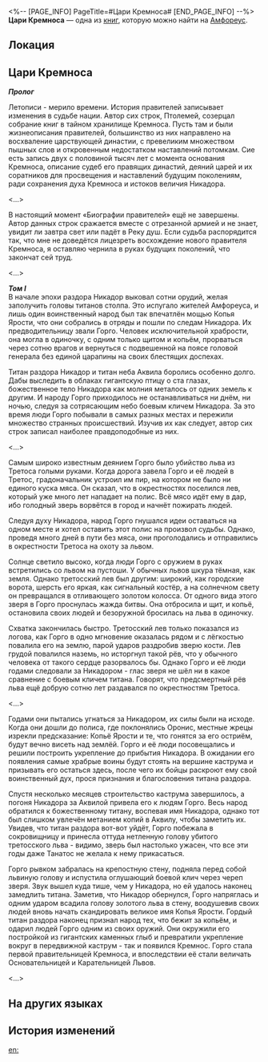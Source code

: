 <%-- [PAGE_INFO]
PageTitle=#Цари Кремноса#
[END_PAGE_INFO] --%>
{{Дополнить}}
{{Книга Инфобокс
|id           = 463
|Название     = 
|Изображение  = Предмет Книга Амфореус 1.png
|Мир          = Амфореус
|Томов        = 1
|Автор        = <!--нужно добавить-->
|Описание     = Хроники правителей Кремноса, записанные погибшим соратником Мидея - Птолемеем. В данном томе описана история строительства Кремноса и его основательницы - Горго, победившей льва.
|Том1         = {{tx}}
|Источник1    = {{tx|Отсутствует источник}}
|Персонажи    = 
|Фракции      = 
}}
'''Цари Кремноса''' — одна из [[Книги|книг]], которую можно найти на [[Амфореус]].

==Локация==
{{Отметка карты|<!--название карты-->|<!--id отметки-->}}

==Цари Кремноса==
'''''Пролог'''''

Летописи - мерило времени. История правителей записывает изменения в судьбе нации. Автор сих строк, Птолемей, созерцал собрание книг в тайном хранилище Кремноса. Пусть там и были жизнеописания правителей, большинство из них направлено на восхваление царствующей династии, с превеликим множеством пышных слов и откровенным недостатком наставлений потомкам. Сие есть запись двух с половиной тысяч лет с момента основания Кремноса, описание судеб его правящих династий, деяний царей и их соратников для просвещения и наставлений будущим поколениям, ради сохранения духа Кремноса и истоков величия Никадора.

<...>

В настоящий момент «Биографии правителей» ещё не завершены. Автор данных строк сражается вместе с отрезанной армией и не знает, увидит ли завтра свет или падёт в Реку душ. Если судьба распорядится так, что мне не доведётся лицезреть восхождение нового правителя Кремноса, я оставляю чернила в руках будущих поколений, что закончат сей труд.

<...>

'''''Том I'''''<br />
В начале эпохи раздора Никадор выковал сотни орудий, желая заполучить головы титанов столпа. Это испугало жителей Амфореуса, и лишь один воинственный народ был так впечатлён мощью Копья Ярости, что они собрались в отряды и пошли по следам Никадора. Их предводительницу звали Горго. Человек исключительной храбрости, она могла в одиночку, с одним только щитом и копьём, прорваться через сотню врагов и вернуться с подвешенной на поясе головой генерала без единой царапины на своих блестящих доспехах.

Титан раздора Никадор и титан неба Аквила боролись особенно долго. Дабы выследить в облаках гигантскую птицу о ста глазах, божественное тело Никадора как молния металось от одних земель к другим. И народу Горго приходилось не останавливаться ни днём, ни ночью, следуя за сотрясающим небо боевым кличем Никадора. За это время люди Горго побывали в самых разных местах и пережили множество странных происшествий. Изучив их как следует, автор сих строк записал наиболее правдоподобные из них.

<...>

Самым широко известным деянием Горго было убийство льва из Третоса голыми руками. Когда дорога завела Горго и её людей в Третос, градоначальник устроил им пир, на котором не было ни единого куска мяса. Он сказал, что в окрестностях поселился лев, который уже много лет нападает на полис. Всё мясо идёт ему в дар, ибо голодный зверь ворвётся в город и начнёт пожирать людей.

Следуя духу Никадора, народ Горго гнушался идеи оставаться на одном месте и хотел оставить этот полис на произвол судьбы. Однако, проведя много дней в пути без мяса, они проголодались и отправились в окрестности Третоса на охоту за львом.

Солнце светило высоко, когда люди Горго с оружием в руках встретились со львом на пустоши. У обычных львов шкура тёмная, как земля. Однако третосский лев был другим: широкий, как городские ворота, шерсть его яркая, как сигнальный костёр, а на солнечном свету он превращался в отливающего золотом колосса. От одного вида этого зверя в Горго проснулась жажда битвы. Она отбросила и щит, и копьё, остановила своих людей и безоружной бросилась на льва в одиночку.

Схватка закончилась быстро. Третосский лев только показался из логова, как Горго в одно мгновение оказалась рядом и с лёгкостью повалила его на землю, парой ударов раздробив зверю кости. Лев грудой повалился наземь, но исторгнул такой рёв, что у обычного человека от такого сердце разорвалось бы. Однако Горго и её люди годами следовали за Никадором - глас зверя не шёл ни в какое сравнение с боевым кличем титана. Говорят, что предсмертный рёв льва ещё добрую сотню лет раздавался по окрестностям Третоса.

<...>

Годами они пытались угнаться за Никадором, их силы были на исходе. Когда они дошли до полиса, где поклонялись Оронис, местные жрецы изрекли предсказание: Копьё Ярости и те, что гонятся за его остриём, будут вечно висеть над землёй. Горго и её люди посовещались и решили построить укрепление до прибытия Никадора. В ожидании его появления самые храбрые воины будут стоять на вершине каструма и призывать его остаться здесь, после чего их бойцы раскроют ему свой воинственный дух, прося признания и благословения титана раздора.

Спустя несколько месяцев строительство каструма завершилось, а погоня Никадора за Аквилой привела его к людям Горго. Весь народ обратился к божественному титану, воспевая имя Никадора, однако тот был слишком увлечён метанием копий в Аквилу, чтобы заметить их. Увидев, что титан раздора вот-вот уйдёт, Горго побежала в сокровищницу и принесла оттуда нетленную голову убитого третосского льва - видимо, зверь был настолько ужасен, что все эти годы даже Танатос не желала к нему прикасаться.

Горго рывком забралась на крепостную стену, подняла перед собой львиную голову и испустила оглушающий боевой клич через череп зверя. Звук вышел куда тише, чем у Никадора, но ей удалось наконец замедлить титана. Заметив, что Никадор обернулся, Горго напряглась и одним ударом всадила голову золотого льва в стену, воодушевив своих людей вновь начать скандировать великое имя Копья Ярости. Гордый титан раздора наконец признал народ тех, что бежит за копьём, и одарил людей Горго одним из своих оружий. Они окружили его постройкой из гигантских каменных глыб и превратили укрепление вокруг в передвижной каструм - так и появился Кремнос. Горго стала первой правительницей Кремноса, и впоследствии её стали величать Основательницей и Карательницей Львов.

<...>

==На других языках==
{{На других языках
|en   = Kings of Kremnos
|zhs  = 悬锋诸王通鉴
|zht  = 懸鋒諸王通鑑
|ja   = クレムノス歴代王通鑑
|ko   = 크렘노스의 왕들
|es   = Historia de los reyes de Kremnos
|fr   = Rois d'Acrokopis
|ru   = Цари Кремноса
|th   = ส่องสะท้อนราชาแห่ง Kremnos
|vi   = Thông Giám Các Vị Vua Của Kremnos
|de   = Chronik der Könige von Kremnos
|id   = Wawasan Raja-Raja Kremnos
|pt   = Reis de Kremnos
}}

==История изменений==
{{История изменений|3.5}}

[[en:]]
